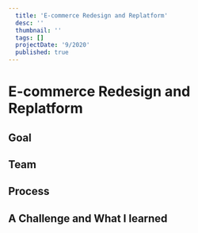 ```yaml
---
  title: 'E-commerce Redesign and Replatform'
  desc: ''
  thumbnail: ''
  tags: []
  projectDate: '9/2020'
  published: true
---
```


# E-commerce Redesign and Replatform

<Text></Text>

## Goal



## Team



## Process



## A Challenge and What I learned

